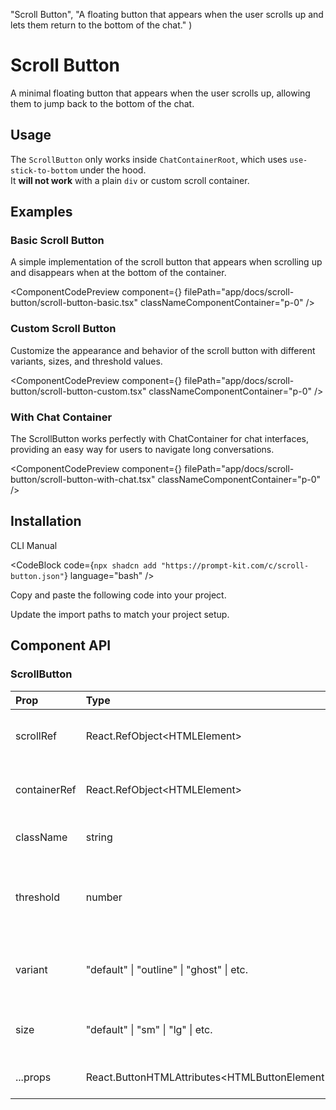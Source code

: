 
  "Scroll Button",
  "A floating button that appears when the user scrolls up and lets them return to the bottom of the chat."
)

# Scroll Button

A minimal floating button that appears when the user scrolls up, allowing them to jump back to the bottom of the chat.

## Usage

The `ScrollButton` only works inside `ChatContainerRoot`, which uses `use-stick-to-bottom` under the hood.  
It **will not work** with a plain `div` or custom scroll container.

## Examples

### Basic Scroll Button

A simple implementation of the scroll button that appears when scrolling up and disappears when at the bottom of the container.

<ComponentCodePreview
  component={<ScrollButtonBasic />}
  filePath="app/docs/scroll-button/scroll-button-basic.tsx"
  classNameComponentContainer="p-0"
/>

### Custom Scroll Button

Customize the appearance and behavior of the scroll button with different variants, sizes, and threshold values.

<ComponentCodePreview
  component={<ScrollButtonCustom />}
  filePath="app/docs/scroll-button/scroll-button-custom.tsx"
  classNameComponentContainer="p-0"
/>

### With Chat Container

The ScrollButton works perfectly with ChatContainer for chat interfaces, providing an easy way for users to navigate long conversations.

<ComponentCodePreview
  component={<ScrollButtonWithChat />}
  filePath="app/docs/scroll-button/scroll-button-with-chat.tsx"
  classNameComponentContainer="p-0"
/>

## Installation

<Tabs defaultValue="cli">

<TabsList>
  <TabsTrigger value="cli">CLI</TabsTrigger>
  <TabsTrigger value="manual">Manual</TabsTrigger>
</TabsList>

<TabsContent value="cli">

<CodeBlock
  code={`npx shadcn add "https://prompt-kit.com/c/scroll-button.json"`}
  language="bash"
/>

</TabsContent>

<TabsContent value="manual">

<Steps>

<Step>Copy and paste the following code into your project.</Step>

<CodeBlock filePath="components/prompt-kit/scroll-button.tsx" language="tsx" />

<Step>Update the import paths to match your project setup.</Step>

</Steps>

</TabsContent>

</Tabs>

## Component API

### ScrollButton

| Prop         | Type                                            | Default   | Description                                          |
| :----------- | :---------------------------------------------- | :-------- | :--------------------------------------------------- |
| scrollRef    | React.RefObject\<HTMLElement\>                  |           | Reference to the element to scroll to                |
| containerRef | React.RefObject\<HTMLElement\>                  |           | Reference to the scrollable container                |
| className    | string                                          |           | Additional CSS classes                               |
| threshold    | number                                          | 50        | Distance from bottom (in px) to show/hide the button |
| variant      | "default" \| "outline" \| "ghost" \| etc.       | "outline" | Button variant from your UI button component         |
| size         | "default" \| "sm" \| "lg" \| etc.               | "sm"      | Button size from your UI button component            |
| ...props     | React.ButtonHTMLAttributes\<HTMLButtonElement\> |           | All other button props                               |
